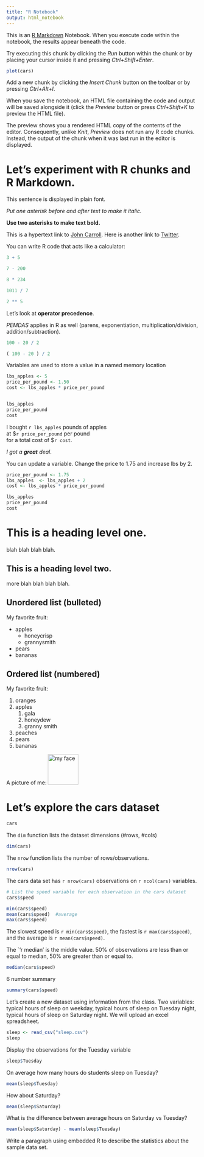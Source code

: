 ```yaml
---
title: "R Notebook"
output: html_notebook
---
```


This is an [R Markdown](http://rmarkdown.rstudio.com) Notebook. When you execute code within the notebook, the results appear beneath the code. 

Try executing this chunk by clicking the *Run* button within the chunk or by placing your cursor inside it and pressing *Ctrl+Shift+Enter*. 

```r
plot(cars)
```

Add a new chunk by clicking the *Insert Chunk* button on the toolbar or by pressing *Ctrl+Alt+I*.

When you save the notebook, an HTML file containing the code and output will be saved alongside it (click the *Preview* button or press *Ctrl+Shift+K* to preview the HTML file).

The preview shows you a rendered HTML copy of the contents of the editor. Consequently, unlike *Knit*, *Preview* does not run any R code chunks. Instead, the output of the chunk when it was last run in the editor is displayed.


# Let's experiment with R chunks and R Markdown.

This sentence is displayed in plain font.

*Put one asterisk before and after text to make it italic.*

**Use two asterisks to make text bold.**

This is a hypertext link to [John Carroll](http://jcu.edu).
Here is another link to [Twitter](http://twitter.com).

You can write R code that acts like a calculator:

```r

3 + 5

7 - 200

8 * 234

1011 / 7

2 ** 5

```

Let's look at **operator precedence**.  

*PEMDAS* applies in R as well (parens, exponentiation, multiplication/division, addition/subtraction).


```r
100 - 20 / 2

( 100 - 20 ) / 2
```



Variables are used to store a value in a named memory location
```r
lbs_apples <- 5
price_per_pound <- 1.50
cost <- lbs_apples * price_per_pound


lbs_apples
price_per_pound
cost
```

I bought `r lbs_apples` pounds of apples   
at $`r price_per_pound` per pound   
for a total cost of $`r cost`.  

*I got a __great__ deal*.


You can update a variable.  Change the price to 1.75 and increase lbs by 2.
```r
price_per_pound <- 1.75
lbs_apples  <- lbs_apples + 2 
cost <- lbs_apples * price_per_pound

lbs_apples
price_per_pound
cost
```





# This is a heading level one.

blah blah blah blah.

## This is a heading level two.

more blah blah blah blah.


## Unordered list (bulleted)

My favorite fruit:

* apples
  * honeycrisp
  * grannysmith
* pears
* bananas



## Ordered list (numbered)

My favorite fruit:

1. oranges
2. apples
    1. gala
    2. honeydew
    3. granny smith
3. peaches
3. pears
4. bananas


A picture of me:
![my face](fred.png){width=80px}

# Let's explore the cars dataset
```r
cars
```



The `dim` function lists the dataset dimensions (#rows, #cols)
```r
dim(cars)
```

The `nrow` function lists the number of rows/observations.
```r
nrow(cars)
```


The cars data set has `r nrow(cars)` observations on `r ncol(cars)` variables.


```r
# List the speed variable for each observation in the cars dataset
cars$speed
```


```r
min(cars$speed)  
mean(cars$speed)  #average
max(cars$speed)
```

The slowest speed is `r min(cars$speed)`, the fastest is `r max(cars$speed)`, and the average is `r mean(cars$speed)`.

The `'r median' is the middle value.  50% of observations are less than or equal to median, 50% are greater than or equal to.
```r
median(cars$speed)
```

6 number summary
```r
summary(cars$speed)
```

Let's create a new dataset using information from the class.
Two variables: typical hours of sleep on weekday, typical hours of sleep on Tuesday night, typical hours of sleep on Saturday night.
We will upload an excel spreadsheet.

```r
sleep <- read_csv("sleep.csv")
sleep
```

Display the observations for the Tuesday variable
```r
sleep$Tuesday
```

On average how many hours do students sleep on Tuesday?
```r
mean(sleep$Tuesday)
```

How about Saturday?
```r
mean(sleep$Saturday)
```

What is the difference between average hours on Saturday vs Tuesday?
```r
mean(sleep$Saturday) - mean(sleep$Tuesday)
```

Write a paragraph using embedded R to describe the statistics about the sample data set.